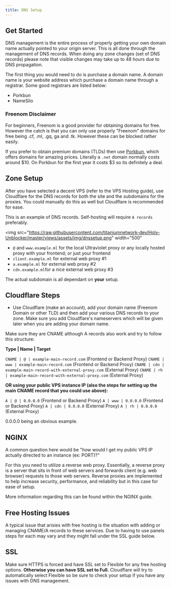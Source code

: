 ```yaml
---
title: DNS Setup
---
```


## Get Started

DNS management is the entire process of properly getting your own domain name actually pointed to your origin server.
This is all done through the management of DNS records. When doing any zone changes (set of DNS records) please note that visible changes may take up to 48 hours due to DNS propagation.

The first thing you would need to do is purchase a domain name. A domain name is your website address which purchase a domain name through a registrar. Some good registrars are listed below:

- Porkbun
- NameSilo

### Freenom Disclaimer

For beginners, Freenom is a good provider for obtaining domains for free. However the catch is that you can only use properly "Freenom" domains for free being .cf, .ml, .gq, ga and .tk. However these can be blocked rather easily.

If you prefer to obtain premium domains (TLDs) then use <a href="https://porkbun.com">Porkbun</a>, which offers domains for amazing prices. Literally a `.net` domain normally costs around $10. On Porkbun for the first year it costs $3 so its definitely a deal.

## Zone Setup

After you have selected a decent VPS (refer to the VPS Hosting guide), use Cloudflare for the DNS records for both the site and the subdomains for the proxies. You could manually do this as well but Cloudflare is recommended for ease.

This is an example of DNS records. Self-hosting will require `A records` preferably.

<img
  src="https://raw.githubusercontent.com/titaniumnetwork-dev/Holy-Unblocker/master/views/assets/img/dnssetup.png"
  width="500"
></img>

- `@` and `www.example.ml` for the local Ultraviolet proxy or any locally hosted proxy with your frontend; or just your frontend
- `client.example.ml` for external web proxy #1
- `a.example.ml` for external web proxy #2
- `cdn.example.ml`for a nice external web proxy #3

The actual subdomain is all dependant on **your** setup.

## Cloudflare Steps

- Use Cloudflare (make an account), add your domain name (Freenom Domain or other TLD) and then add your various DNS records to your zone. Make sure you add Cloudflare's nameservers which will be given later when you are adding your domain name.

Make sure they are CNAME although A records also work and try to follow this structure:

**Type | Name | Target**

`CNAME | @ | example-main-record.com` (Frontend or Backend Proxy)
`CNAME | www | example-main-record.com` (Frontend or Backend Proxy)
`CNAME | cdn | example-main-record-with-external-proxy.com` (External Proxy)
`CNAME | rh | example-main-record-with-external-proxy.com` (External Proxy)

**OR using your public VPS instance IP (also the steps for setting up the main CNAME record that you could use above):**

`A | @ | 0.0.0.0` (Frontend or Backend Proxy)
`A | www | 0.0.0.0` (Frontend or Backend Proxy)
`A | cdn | 0.0.0.0` (External Proxy)
`A | rh | 0.0.0.0` (External Proxy)

0.0.0.0 being an obvious example.

## NGINX

A common question here would be "how would I get my public VPS IP actually directed to an instance (ex: PORT)?"

For this you need to utilize a reverse web proxy. Essentially, a reverse proxy is a server that sits in front of web servers and forwards client (e.g. web browser) requests to those web servers. Reverse proxies are implemented to help increase security, performance, and reliability but in this case for ease of setup.

More information regarding this can be found within the NGINX guide.

## Free Hosting Issues

A typical issue that arisies with free hosting is the situation with adding or managing CNAME/A records to these services. Due to having to use panels steps for each may vary and they might fall under the SSL guide below.

## SSL

Make sure HTTPS is forced and have SSL set to Flexible for any free hosting options. **Otherwise you can have SSL set to Full.**
Cloudflare will try to automatically select Flexible so be sure to check your setup if you have any issues with DNS management.
